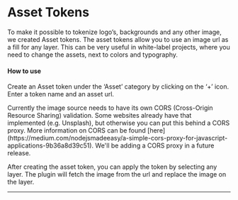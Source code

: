 # Asset Tokens

To make it possible to tokenize logo’s, backgrounds and any other image, we created Asset tokens. The asset tokens allow you to use an image url as a fill for any layer. 
This can be very useful in white-label projects, where you need to change the assets, next to colors and typography.

#### How to use

Create an Asset token under the ‘Asset’ category by clicking on the ‘+’ icon.  
Enter a token name and an asset url.  


<Callout>
  Currently the image source needs to have its own CORS (Cross-Origin Resource Sharing) validation. Some websites already have that implemented (e.g. Unsplash), but otherwise you can put this behind a CORS proxy. More information on CORS can be found [here](https://medium.com/nodejsmadeeasy/a-simple-cors-proxy-for-javascript-applications-9b36a8d39c51). We'll be adding a CORS proxy in a future release.
</Callout>

After creating the asset token, you can apply the token by selecting any layer. The plugin will fetch the image from the url and replace the image on the layer.

---


<ReactPlayer
  muted
  width="100%"
  height="auto"
  loop
  playing
  controls
  url="/asset-tokens.mp4"
/>
